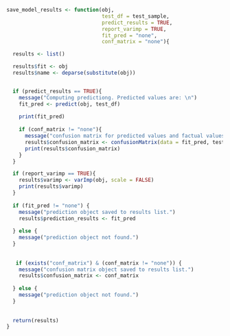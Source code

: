 


```r

save_model_results <- function(obj,
                               test_df = test_sample,
                               predict_results = TRUE,
                               report_varimp = TRUE,
                               fit_pred = "none",
                               conf_matrix = "none"){

  results <- list()

  results$fit <- obj
  results$name <- deparse(substitute(obj))


  if (predict_results == TRUE){
    message("Computing predictiong. Predicted values are: \n")
    fit_pred <- predict(obj, test_df)
    
    print(fit_pred)
    
    if (conf_matrix != "none"){
      message("confusion matrix for predicted values and factual values: \n")
      results$confusion_matrix <- confusionMatrix(data = fit_pred, test_df$responder_3m_f)
      print(results$confusion_matrix)
    }
  }

  if (report_varimp == TRUE){
    results$varimp <- varImp(obj, scale = FALSE)
    print(results$varimp)
  }
  
  if (fit_pred != "none") {
    message("prediction object saved to results list.")
    results$prediction_results <- fit_pred
    
  } else {
    message("prediction object not found.")
  }
  
  
   if (exists("conf_matrix") & (conf_matrix != "none")) {
    message("confusion matrix object saved to results list.")
    results$confusion_matrix <- conf_matrix
    
  } else {
    message("prediction object not found.")
  }
  
  
  return(results)
}

```
